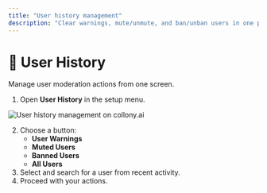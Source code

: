 ```yaml
---
title: "User history management"
description: "Clear warnings, mute/unmute, and ban/unban users in one place."
---
```


# 👥 User History

Manage user moderation actions from one screen.

1. Open **User History** in the setup menu.

![User history management on collony.ai](/Screenshot2025-09-22at08.54.57.png)

2. Choose a button:
   - **User Warnings**
   - **Muted Users**
   - **Banned Users**
   - **All Users**
3. Select and search for a user from recent activity.
4. Proceed with your actions.